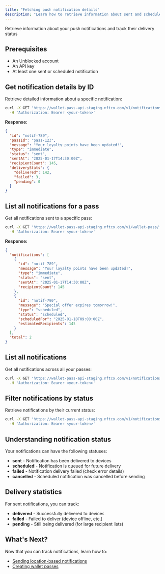 ```yaml
---
title: "Fetching push notification details"
description: "Learn how to retrieve information about sent and scheduled push notifications"
---
```


Retrieve information about your push notifications and track their delivery status

## Prerequisites

- An Unblocked account
- An API key
- At least one sent or scheduled notification

## Get notification details by ID

Retrieve detailed information about a specific notification:

```bash
curl -X GET 'https://wallet-pass-api-staging.nftco.com/v1/notifications/{notificationId}' \
  -H 'Authorization: Bearer <your-token>'
```

**Response:**
```json
{
  "id": "notif-789",
  "passId": "pass-123",
  "message": "Your loyalty points have been updated!",
  "type": "immediate",
  "status": "sent",
  "sentAt": "2025-01-17T14:30:00Z",
  "recipientCount": 145,
  "deliveryStats": {
    "delivered": 142,
    "failed": 3,
    "pending": 0
  }
}
```

## List all notifications for a pass

Get all notifications sent to a specific pass:

```bash
curl -X GET 'https://wallet-pass-api-staging.nftco.com/v1/wallet-pass/{passId}/notifications' \
  -H 'Authorization: Bearer <your-token>'
```

**Response:**
```json
{
  "notifications": [
    {
      "id": "notif-789",
      "message": "Your loyalty points have been updated!",
      "type": "immediate",
      "status": "sent",
      "sentAt": "2025-01-17T14:30:00Z",
      "recipientCount": 145
    },
    {
      "id": "notif-790",
      "message": "Special offer expires tomorrow!", 
      "type": "scheduled",
      "status": "scheduled",
      "scheduledFor": "2025-01-18T09:00:00Z",
      "estimatedRecipients": 145
    }
  ],
  "total": 2
}
```

## List all notifications

Get all notifications across all your passes:

```bash
curl -X GET 'https://wallet-pass-api-staging.nftco.com/v1/notifications' \
  -H 'Authorization: Bearer <your-token>'
```

## Filter notifications by status

Retrieve notifications by their current status:

```bash
curl -X GET 'https://wallet-pass-api-staging.nftco.com/v1/notifications?status=scheduled' \
  -H 'Authorization: Bearer <your-token>'
```

## Understanding notification status

Your notifications can have the following statuses:

- **sent** - Notification has been delivered to devices
- **scheduled** - Notification is queued for future delivery
- **failed** - Notification delivery failed (check error details)
- **cancelled** - Scheduled notification was cancelled before sending

## Delivery statistics

For sent notifications, you can track:

- **delivered** - Successfully delivered to devices
- **failed** - Failed to deliver (device offline, etc.)
- **pending** - Still being delivered (for large recipient lists)

## What's Next?

Now that you can track notifications, learn how to:

- [Sending location-based notifications](/documentation/sending-location-based-notifications)
- [Creating wallet passes](/documentation/creating-wallet-passes) 
